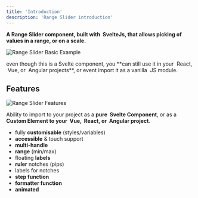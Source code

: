 ```yaml
---
title: 'Introduction'
description: 'Range Slider introduction'
---
```



**A Range Slider component, built with <Icon name="vscode-icons:file-type-svelte" />&nbsp;SvelteJs, that allows picking of values in a range, or on a scale.**

![Range Slider Basic Example](https://raw.githubusercontent.com/simeydotme/svelte-range-slider-pips/main/test/public/slider.png)

<Note type="alert" title="Dont Worry!">
  even though this is a Svelte component, you **can still use it in your <Icon name="vscode-icons:file-type-reactjs" />&nbsp;React, 
  <Icon name="vscode-icons:file-type-vue" />&nbsp;Vue, or <Icon name="vscode-icons:file-type-angular" />&nbsp;Angular projects**, or event import it
as a vanilla <Icon name="vscode-icons:file-type-js-official" />&nbsp;JS module.
</Note>

## Features

![Range Slider Features](https://raw.githubusercontent.com/simeydotme/svelte-range-slider-pips/main/test/public/range-slider.png)

Ability to import to your project as a **pure <Icon name="vscode-icons:file-type-svelte" />&nbsp;Svelte Component**, or as a **Custom Element to your <Icon name="vscode-icons:file-type-vue" />&nbsp;Vue, 
<Icon name="vscode-icons:file-type-reactjs" />&nbsp;React, or <Icon name="vscode-icons:file-type-angular" />&nbsp;Angular project**.

- <Icon name="twemoji:sparkles" /> fully **customisable** (styles/variables)
- <Icon name="twemoji:wheelchair-symbol" /> **accessible** & touch support
- <Icon name="twemoji:thumbs-up-medium-light-skin-tone" /> **multi-handle**
- <Icon name="twemoji:level-slider" /> **range** (min/max)
- <Icon name="twemoji:label" /> floating **labels**
- <Icon name="twemoji:straight-ruler" /> **ruler** notches (pips)
- <Icon name="twemoji:label" /> labels for notches
- <Icon name="twemoji:memo" /> **step function**
- <Icon name="twemoji:wrench" /> **formatter function**
- <Icon name="twemoji:performing-arts" /> **animated**
